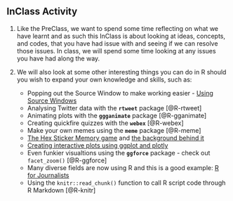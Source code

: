 ## InClass Activity

1. Like the PreClass, we want to spend some time reflecting on what we have learnt and as such this InClass is about looking at ideas, concepts, and codes, that you have had issue with and seeing if we can resolve those issues. In class, we will spend some time looking at any issues you have had along the way.

2. We will also look at some other interesting things you can do in R should you wish to expand your own knowledge and skills, such as:

     - Popping out the Source Window to make working easier - <a href="https://support.rstudio.com/hc/en-us/articles/207126217-Using-Source-Windows" target = "_blank">Using Source Windows</a>
     - Analysing Twitter data with the **`rtweet`** package [@R-rtweet]
     - Animating plots with the **`ggganimate`** package [@R-gganimate]
     - Creating quickfire quizzes with the **`webex`** [@R-webex]
     - Make your own memes using the **`meme`** package [@R-meme]
     - <a href="https://dreamrs.shinyapps.io/memory-hex/" target = "_blank">The Hex Sticker Memory game</a> and <a href="https://community.rstudio.com/t/shiny-contest-submission-hex-memory-game/25336" target = "_blank">the background behind it</a>
     - <a href = "https://datatitian.com/how-to-turn-your-ggplot2-visualization-into-an-interactive-tweet/" target = "_blank">Creating interactive plots using ggplot and plotly</a>
     - Even funkier visualtions using the **`ggforce`** package - check out `facet_zoom()` [@R-ggforce]
     - Many diverse fields are now using R and this is a good example: <a href = "https://learn.r-journalism.com/en/" target = "_blank">R for Journalists</a>
     - Using the `knitr::read_chunk()` function to call R script code through R Markdown [@R-knitr]
